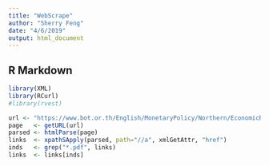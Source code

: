 ```yaml
---
title: "WebScrape"
author: "Sherry Feng"
date: "4/6/2019"
output: html_document
---
```



## R Markdown
```r

library(XML)
library(RCurl)
#library(rvest)

url <- "https://www.bot.or.th/English/MonetaryPolicy/Northern/EconomicReport/Pages/Releass_Economic_north.aspx"
page   <- getURL(url)
parsed <- htmlParse(page)
links  <- xpathSApply(parsed, path="//a", xmlGetAttr, "href")
inds   <- grep("*.pdf", links)
links  <- links[inds]

```

